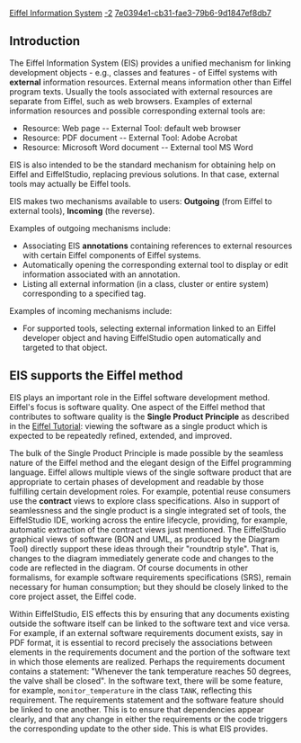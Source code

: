 [[Property:title|Eiffel Information System]]
[[Property:weight|-2]]
[[Property:uuid|7e0394e1-cb31-fae3-79b6-9d1847ef8db7]]
==Introduction==

The Eiffel Information System (EIS) provides a unified mechanism for linking development objects - e.g., classes and features - of Eiffel systems with '''external''' information resources. External means information other than Eiffel program texts. Usually the tools associated with external resources are separate from Eiffel, such as web browsers. Examples of external information resources and possible corresponding external tools are: 
*  Resource: Web page -- External Tool: default web browser
*  Resource: PDF document -- External Tool: Adobe Acrobat
*  Resource: Microsoft Word document -- External tool MS Word

EIS is also intended to be the standard mechanism for obtaining help on Eiffel and EiffelStudio, replacing previous solutions. In that case, external tools may actually be Eiffel tools. 

EIS makes two mechanisms available to users: '''Outgoing''' (from Eiffel to external tools), '''Incoming''' (the reverse).

Examples of outgoing mechanisms include: 
*  Associating EIS '''annotations''' containing references to external resources with certain Eiffel components of Eiffel systems. 
*  Automatically opening the corresponding external tool to display or edit information associated with an annotation.
*  Listing all external information (in a class, cluster or entire system) corresponding to a specified tag.

Examples of incoming mechanisms include: 
*  For supported tools, selecting external information linked to an Eiffel developer object and having EiffelStudio open automatically and targeted to that object. 

==EIS supports the Eiffel method==

EIS plays an important role in the Eiffel software development method. Eiffel's focus is software quality. One aspect of the Eiffel method that contributes to software quality is the '''Single Product Principle''' as described in the [[ET: The Software Process in Eiffel#The Single Product Principle|Eiffel Tutorial]]: viewing the software as a single product which is expected to be repeatedly refined, extended, and improved. 

The bulk of the Single Product Principle is made possible by the seamless nature of the Eiffel method and the elegant design of the Eiffel programming language. Eiffel allows multiple views of the single software product that are appropriate to certain phases of development and readable by those fulfilling certain development roles. For example, potential reuse consumers use the '''contract''' views to explore class specifications. Also in support of seamlessness and the single product is a single integrated set of tools, the EiffelStudio IDE, working across the entire lifecycle, providing, for example, automatic extraction of the contract views just mentioned. The EiffelStudio graphical views of software (BON and UML, as produced by the Diagram Tool) directly support these ideas through their "roundtrip style". That is, changes to the diagram immediately generate code and changes to the code are reflected in the diagram. Of course documents in other formalisms, for example software requirements specifications (SRS), remain necessary for human consumption; but they should be closely linked to the core project asset, the Eiffel code.

Within EiffelStudio, EIS effects this by ensuring that any documents existing outside the software itself can be linked to the software text and vice versa. For example, if an external software requirements document exists, say in PDF format, it is essential to record precisely the associations between elements in the requirements document and the portion of the software text in which those elements are realized. Perhaps the requirements document contains a statement: "Whenever the tank temperature reaches 50 degrees, the valve shall be closed". In the software text, there will be some feature, for example, <code>monitor_temperature</code> in the class <code>TANK</code>, reflecting this requirement. The requirements statement and the software feature should be linked to one another. This is to ensure that dependencies appear clearly, and that any change in either the requirements or the code triggers the corresponding update to the other side. This is what EIS provides.



